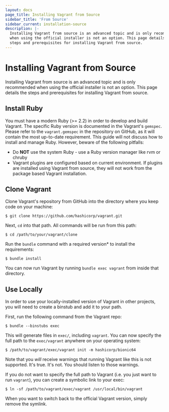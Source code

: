 ```yaml
---
layout: docs
page_title: Installing Vagrant from Source
sidebar_title: 'From Source'
sidebar_current: installation-source
description: |-
  Installing Vagrant from source is an advanced topic and is only recommended
  when using the official installer is not an option. This page details the
  steps and prerequisites for installing Vagrant from source.
---
```


# Installing Vagrant from Source

Installing Vagrant from source is an advanced topic and is only recommended
when using the official installer is not an option. This page details the
steps and prerequisites for installing Vagrant from source.

## Install Ruby

You must have a modern Ruby (>= 2.2) in order to develop and build Vagrant. The
specific Ruby version is documented in the Vagrant's `gemspec`. Please refer to
the `vagrant.gemspec` in the repository on GitHub, as it will contain the most
up-to-date requirement. This guide will not discuss how to install and manage Ruby.
However, beware of the following pitfalls:

- Do **NOT** use the system Ruby - use a Ruby version manager like rvm or chruby
- Vagrant plugins are configured based on current environment. If plugins are installed
  using Vagrant from source, they will not work from the package based Vagrant installation.

## Clone Vagrant

Clone Vagrant's repository from GitHub into the directory where you keep code on your machine:

```shell-session
$ git clone https://github.com/hashicorp/vagrant.git
```

Next, `cd` into that path. All commands will be run from this path:

```shell-session
$ cd /path/to/your/vagrant/clone
```

Run the `bundle` command with a required version\* to install the requirements:

```shell-session
$ bundle install
```

You can now run Vagrant by running `bundle exec vagrant` from inside that
directory.

## Use Locally

In order to use your locally-installed version of Vagrant in other projects, you will need to create a binstub and add it to your path.

First, run the following command from the Vagrant repo:

```shell-session
$ bundle --binstubs exec
```

This will generate files in `exec/`, including `vagrant`. You can now specify
the full path to the `exec/vagrant` anywhere on your operating system:

```shell-session
$ /path/to/vagrant/exec/vagrant init -m hashicorp/bionic64
```

Note that you _will_ receive warnings that running Vagrant like this is not
supported. It's true. It's not. You should listen to those warnings.

If you do not want to specify the full path to Vagrant (i.e. you just want to
run `vagrant`), you can create a symbolic link to your exec:

```shell-session
$ ln -sf /path/to/vagrant/exec/vagrant /usr/local/bin/vagrant
```

When you want to switch back to the official Vagrant version, simply
remove the symlink.
